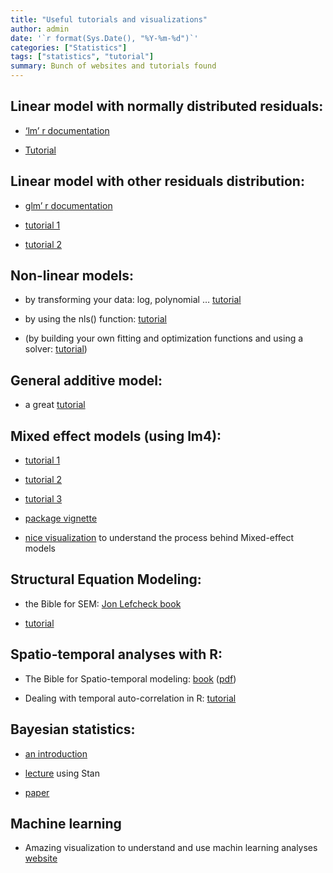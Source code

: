 ```yaml
---
title: "Useful tutorials and visualizations"
author: admin
date: '`r format(Sys.Date(), "%Y-%m-%d")`'
categories: ["Statistics"]
tags: ["statistics", "tutorial"]
summary: Bunch of websites and tutorials found
---
```


## Linear model with normally distributed residuals:

- ['lm' r documentation](https://www.rdocumentation.org/packages/stats/versions/3.6.2/topics/lm)

- [Tutorial](https://www.datacamp.com/community/tutorials/linear-regression-R)

## Linear model with other residuals distribution:

- [glm' r documentation](https://www.rdocumentation.org/packages/stats/versions/3.6.2/topics/glm)

- [tutorial 1](https://www.datacamp.com/community/tutorials/generalized-linear-models)

- [tutorial 2](https://www.statmethods.net/advstats/glm.html)

## Non-linear models:

- by transforming your data: log, polynomial ... [tutorial](http://www.sthda.com/english/articles/40-regression-analysis/162-nonlinear-regression-essentials-in-r-polynomial-and-spline-regression-models/)

- by using the nls() function: [tutorial](https://www.r-bloggers.com/2016/02/first-steps-with-non-linear-regression-in-r/)

- (by building your own fitting and optimization functions and using a solver: [tutorial](https://www.magesblog.com/post/2013-03-12-how-to-use-optim-in-r/))

## General additive model: 

- a great [tutorial](https://noamross.github.io/gams-in-r-course/)

## Mixed effect models (using lm4):

- [tutorial 1](https://github.com/RoseannaGG/LinearMixedEffectsModels/blob/main/Linear%20Mixed%20Effects%20Models%20-%20R%20Gamlen-Greene.pdf)

- [tutorial 2](https://www.rensvandeschoot.com/tutorials/lme4/)

- [tutorial 3](https://ourcodingclub.github.io/tutorials/mixed-models/)

- [package vignette](https://cran.r-project.org/web/packages/lme4/vignettes/lmer.pdf)

- [nice visualization](https://www.tjmahr.com/plotting-partial-pooling-in-mixed-effects-models/) to understand the process behind Mixed-effect models

## Structural Equation Modeling:

- the Bible for SEM: [Jon Lefcheck book](https://jslefche.github.io/sem_book/)

- [tutorial](https://lavaan.ugent.be/tutorial/sem.html)

## Spatio-temporal analyses with R:

- The Bible for Spatio-temporal modeling: [book](https://spacetimewithr.org/index) ([pdf](https://spacetimewithr.org/Spatio-Temporal%20Statistics%20with%20R.pdf))

- Dealing with temporal auto-correlation in R: [tutorial](https://rpubs.com/markpayne/164550)

## Bayesian statistics:

- [an introduction](https://bookdown.org/content/4857/small-worlds-and-large-worlds.html#building-a-model)

- [lecture](https://github.com/benjamin-rosenbaum/bayesian-intro) using Stan

- [paper](https://www.nature.com/articles/s43586-020-00001-2)

## Machine learning

- Amazing visualization to understand and use machin learning analyses [website](https://mlu-explain.github.io/)
